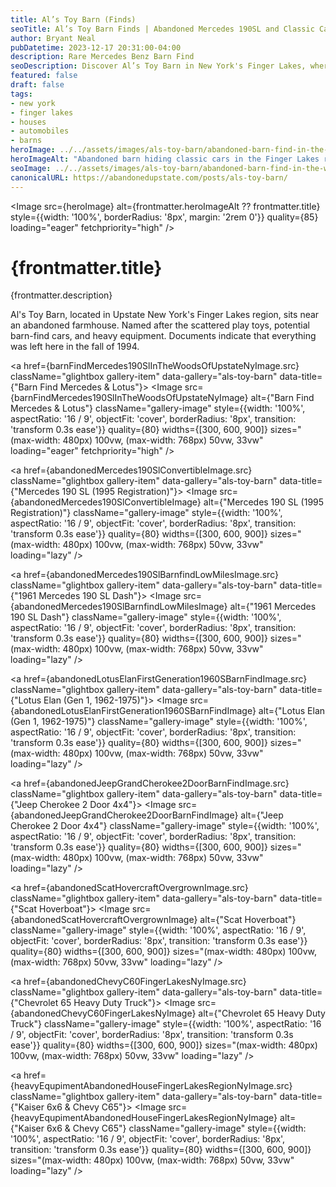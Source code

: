 ```yaml
---
title: Al’s Toy Barn (Finds)
seoTitle: Al’s Toy Barn Finds | Abandoned Mercedes 190SL and Classic Cars in New York
author: Bryant Neal
pubDatetime: 2023-12-17 20:31:00-04:00
description: Rare Mercedes Benz Barn Find
seoDescription: Discover Al’s Toy Barn in New York's Finger Lakes, where a Mercedes-Benz 190SL, Lotus Elan, and forgotten heavy equipment sit in a collapsing barn.
featured: false
draft: false
tags:
- new york
- finger lakes
- houses
- automobiles
- barns
heroImage: ../../assets/images/als-toy-barn/abandoned-barn-find-in-the-woods-new-york.jpg
heroImageAlt: "Abandoned barn hiding classic cars in the Finger Lakes region of New York"
seoImage: ../../assets/images/als-toy-barn/abandoned-barn-find-in-the-woods-new-york.jpg
canonicalURL: https://abandonedupstate.com/posts/als-toy-barn/
---
```





<Image 
  src={heroImage} 
  alt={frontmatter.heroImageAlt ?? frontmatter.title}
  style={{width: '100%', borderRadius: '8px', margin: '2rem 0'}}
  quality={85}
  loading="eager"
  fetchpriority="high"
/>

# {frontmatter.title}
<p className="post-tagline" style={{ color: "#b9975c" }}>{frontmatter.description}</p>

Al's Toy Barn, located in Upstate New York's Finger Lakes region, sits near an abandoned farmhouse. Named after the scattered play toys, potential barn-find cars, and heavy equipment. Documents indicate that everything was left here in the fall of 1994.


<div className="gallery gallery--two">

<a href={barnFindMercedes190SlInTheWoodsOfUpstateNyImage.src} className="glightbox gallery-item" data-gallery="als-toy-barn" data-title={"Barn Find Mercedes & Lotus"}>
  <Image 
    src={barnFindMercedes190SlInTheWoodsOfUpstateNyImage} 
    alt={"Barn Find Mercedes & Lotus"}
    className="gallery-image" 
    style={{width: '100%', aspectRatio: '16 / 9', objectFit: 'cover', borderRadius: '8px', transition: 'transform 0.3s ease'}}
    quality={80}
    widths={[300, 600, 900]}
    sizes="(max-width: 480px) 100vw, (max-width: 768px) 50vw, 33vw"
    loading="eager"
    fetchpriority="high"
  />
</a>

<a href={abandonedMercedes190SlConvertibleImage.src} className="glightbox gallery-item" data-gallery="als-toy-barn" data-title={"Mercedes 190 SL (1995 Registration)"}>
  <Image 
    src={abandonedMercedes190SlConvertibleImage} 
    alt={"Mercedes 190 SL (1995 Registration)"}
    className="gallery-image" 
    style={{width: '100%', aspectRatio: '16 / 9', objectFit: 'cover', borderRadius: '8px', transition: 'transform 0.3s ease'}}
    quality={80}
    widths={[300, 600, 900]}
    sizes="(max-width: 480px) 100vw, (max-width: 768px) 50vw, 33vw"
    loading="lazy"
  />
</a>

<a href={abandonedMercedes190SlBarnfindLowMilesImage.src} className="glightbox gallery-item" data-gallery="als-toy-barn" data-title={"1961 Mercedes 190 SL Dash"}>
  <Image 
    src={abandonedMercedes190SlBarnfindLowMilesImage} 
    alt={"1961 Mercedes 190 SL Dash"}
    className="gallery-image" 
    style={{width: '100%', aspectRatio: '16 / 9', objectFit: 'cover', borderRadius: '8px', transition: 'transform 0.3s ease'}}
    quality={80}
    widths={[300, 600, 900]}
    sizes="(max-width: 480px) 100vw, (max-width: 768px) 50vw, 33vw"
    loading="lazy"
  />
</a>

<a href={abandonedLotusElanFirstGeneration1960SBarnFindImage.src} className="glightbox gallery-item" data-gallery="als-toy-barn" data-title={"Lotus Elan (Gen 1, 1962-1975)"}>
  <Image 
    src={abandonedLotusElanFirstGeneration1960SBarnFindImage} 
    alt={"Lotus Elan (Gen 1, 1962-1975)"}
    className="gallery-image" 
    style={{width: '100%', aspectRatio: '16 / 9', objectFit: 'cover', borderRadius: '8px', transition: 'transform 0.3s ease'}}
    quality={80}
    widths={[300, 600, 900]}
    sizes="(max-width: 480px) 100vw, (max-width: 768px) 50vw, 33vw"
    loading="lazy"
  />
</a>

<a href={abandonedJeepGrandCherokee2DoorBarnFindImage.src} className="glightbox gallery-item" data-gallery="als-toy-barn" data-title={"Jeep Cherokee 2 Door 4x4"}>
  <Image 
    src={abandonedJeepGrandCherokee2DoorBarnFindImage} 
    alt={"Jeep Cherokee 2 Door 4x4"}
    className="gallery-image" 
    style={{width: '100%', aspectRatio: '16 / 9', objectFit: 'cover', borderRadius: '8px', transition: 'transform 0.3s ease'}}
    quality={80}
    widths={[300, 600, 900]}
    sizes="(max-width: 480px) 100vw, (max-width: 768px) 50vw, 33vw"
    loading="lazy"
  />
</a>

<a href={abandonedScatHovercraftOvergrownImage.src} className="glightbox gallery-item" data-gallery="als-toy-barn" data-title={"Scat Hoverboat"}>
  <Image 
    src={abandonedScatHovercraftOvergrownImage} 
    alt={"Scat Hoverboat"}
    className="gallery-image" 
    style={{width: '100%', aspectRatio: '16 / 9', objectFit: 'cover', borderRadius: '8px', transition: 'transform 0.3s ease'}}
    quality={80}
    widths={[300, 600, 900]}
    sizes="(max-width: 480px) 100vw, (max-width: 768px) 50vw, 33vw"
    loading="lazy"
  />
</a>

<a href={abandonedChevyC60FingerLakesNyImage.src} className="glightbox gallery-item" data-gallery="als-toy-barn" data-title={"Chevrolet 65 Heavy Duty Truck"}>
  <Image 
    src={abandonedChevyC60FingerLakesNyImage} 
    alt={"Chevrolet 65 Heavy Duty Truck"}
    className="gallery-image" 
    style={{width: '100%', aspectRatio: '16 / 9', objectFit: 'cover', borderRadius: '8px', transition: 'transform 0.3s ease'}}
    quality={80}
    widths={[300, 600, 900]}
    sizes="(max-width: 480px) 100vw, (max-width: 768px) 50vw, 33vw"
    loading="lazy"
  />
</a>

<a href={heavyEqupimentAbandonedHouseFingerLakesRegionNyImage.src} className="glightbox gallery-item" data-gallery="als-toy-barn" data-title={"Kaiser 6x6 & Chevy C65"}>
  <Image 
    src={heavyEqupimentAbandonedHouseFingerLakesRegionNyImage} 
    alt={"Kaiser 6x6 & Chevy C65"}
    className="gallery-image" 
    style={{width: '100%', aspectRatio: '16 / 9', objectFit: 'cover', borderRadius: '8px', transition: 'transform 0.3s ease'}}
    quality={80}
    widths={[300, 600, 900]}
    sizes="(max-width: 480px) 100vw, (max-width: 768px) 50vw, 33vw"
    loading="lazy"
  />
</a>

</div>

